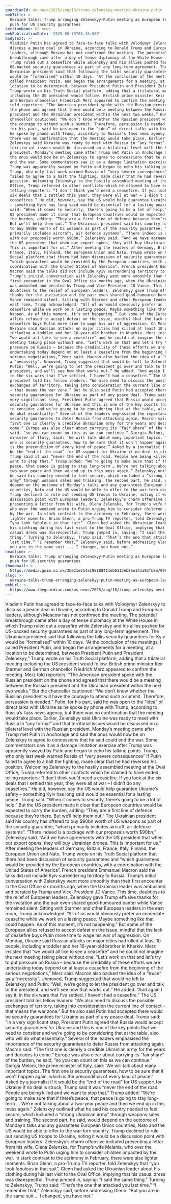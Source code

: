 ```yaml
---
guardianId: us-news/2025/aug/18/trump-zelenskyy-meeting-ukraine-putin
webTitle: >-
  Ukraine talks: Trump arranging Zelenskyy-Putin meeting as European leaders
  push for US security guarantees
sectionName: US news
webPublicationDate: '2025-08-19T01:16:50Z'
bodyText: >-
  Vladimir Putin has agreed to face-to-face talks with Volodymyr Zelenskyy to
  discuss a peace deal in Ukraine, according to Donald Trump and European
  leaders, although Moscow has not confirmed the meeting. The potential
  breakthrough came after a day of tense diplomacy at the White House in which
  Trump ruled out a ceasefire while Zelenskyy and his allies pushed for
  US-backed security guarantees as part of any long-term agreement. The
  Ukrainian president said that following the talks security guarantees for Kyiv
  would be “formalised” within 10 days. “At the conclusion of the meetings, I
  called President Putin, and began the arrangements for a meeting, at a
  location to be determined, between President Putin and President Zelenskyy,”
  Trump wrote on his Truth Social platform, adding that a trilateral meeting
  including the US president would follow. British prime minister Keir Starmer
  and German chancellor Friedrich Merz appeared to confirm the meeting. Merz
  told reporters: “The American president spoke with the Russian president on
  the phone and agreed that there would be a meeting between the Russian
  president and the Ukrainian president within the next two weeks.” But the
  chancellor cautioned: “We don’t know whether the Russian president will have
  the courage to attend such a summit. Therefore, persuasion is needed.” Putin,
  for his part, said he was open to the “idea” of direct talks with Ukraine as
  he spoke by phone with Trump, according to Russia’s Tass news agency, but
  there was no confirmation that the meeting would take place. Earlier,
  Zelenskyy said Ukraine was ready to meet with Russia in “any format” and that
  territorial issues would be discussed on a bilateral level with the Russian
  president. Monday’s meeting came after Trump met Putin in Anchorage and said
  the onus would now be on Zelenskyy to agree to concessions that he said could
  end the war. Some commentators saw it as a damage limitation exercise after
  Trump was apparently swayed by Putin and began to echo his talking points.
  Trump, who only last week warned Russia of “very severe consequences” if Putin
  failed to agree to a halt the fighting, made clear that he had reversed his
  position. Welcoming Zelenskyy to the hastily assembled meeting at the Oval
  Office, Trump referred to other conflicts which he claimed to have ended,
  telling reporters: “I don’t think you’d need a ceasefire. If you look at the
  six deals that I settled this year, they were all at war – I didn’t do any
  ceasefires.” He did, however, say the US would help guarantee Ukraine’s safety
  – something Kyiv has long said would be essential for a lasting peace. Trump
  said: “When it comes to security, there’s going to be a lot of help.” But the
  US president made it clear that European countries would be expected to carry
  the burden, adding: “They are a first line of defence because they’re there.
  But we’ll help them out.” The Ukrainian president said his country has offered
  to buy $90bn worth of US weapons as part of the security guarantee, “which
  primarily includes aircraft, air defence systems”. “There indeed is a package
  with our proposals worth $90bn,” Zelenskyy said. “And we have agreements with
  the US president that when our export opens, they will buy Ukrainian drones.
  This is important for us.” After meeting the leaders of Germany, Britain,
  France, Italy, Finland, the European Union and Nato, Trump wrote on his Truth
  Social platform that there had been discussion of security guarantees and
  “which guarantees would be provided by the European countries, with a
  coordination with the United States of America”. French president Emmanuel
  Macron said the talks did not include Kyiv surrendering territory to Russia.
  Trump’s initial conversation with Zelenskyy went more smoothly than their
  first encounter in the Oval Office six months ago, when the Ukrainian leader
  was ambushed and berated by Trump and Vice-President JD Vance. This time,
  doubtless to the relief of European leaders, Zelenskyy gave Trump effusive
  thanks for the invitation and the pair even shared good-humoured banter while
  Vance remained silent. Sitting with Starmer and other European leaders in the
  east room, Trump acknowledged: “All of us would obviously prefer an immediate
  ceasefire while we work on a lasting peace. Maybe something like that could
  happen. As of this moment, it’s not happening.” But some of the European
  allies refused to accept defeat on the issue, mindful that the lack of
  ceasefire buys Putin more time to wage his war of aggression. On Monday,
  Ukraine said Russian attacks on major cities had killed at least 10 people,
  including a toddler and her 16-year-old brother in Kharkiv. Merz insisted that
  “we would all like to see a ceasefire” and he could not imagine the next
  meeting taking place without one. “Let’s work on that and let’s try to put
  pressure on Russia – because the credibility of these efforts we are
  undertaking today depend on at least a ceasefire from the beginning of the
  serious negotiations,” Merz said. Macron also backed the idea of a “truce” as
  a “necessity”. Unmoved, Trump suggested that would be left to Zelenskyy and
  Putin: “Well, we’re going to let the president go over and talk to the
  president, and we’ll see how that works out.” He added: “And again I say it,
  in the six wars that I’ve settled, I haven’t had a ceasefire.” The US
  president told his fellow leaders: “We also need to discuss the possible
  exchanges of territory, taking into consideration the current line of contact
  – that means the war zone.” But he also said Putin had accepted there would be
  security guarantees for Ukraine as part of any peace deal. Trump said: “In a
  very significant step, President Putin agreed that Russia would accept
  security guarantees for Ukraine and this is one of the key points that we need
  to consider and we’re going to be considering that at the table, also who will
  do what essentially.” Several of the leaders emphasised the importance of the
  security guarantees to deter Russia from attacking again. Macron said: “The
  first one is clearly a credible Ukrainian army for the years and decades to
  come.” Europe was also clear about carrying its “fair share” of the burden, he
  said, “so you can count on this as we can continue.” Giorgia Meloni, the prime
  minister of Italy, said: ‘We will talk about many important topics. The first
  one is security guarantees, how to be sure that it won’t happen again, which
  is the precondition of every kind of peace.” Asked by a journalist if it would
  be the “end of the road” for US support for Ukraine if no deal is struck,
  Trump said it was “never the end of the road. People are being killed and we
  want to stop that.” Trump added: “We’re going to make sure that if there’s
  peace, that peace is going to stay long-term … We’re not talking about a
  two-year peace and then we end up in this mess again.” Zelenskyy outlined what
  he said his country needed to feel secure, which included a “strong Ukrainian
  army” through weapons sales and training. The second part, he said, would
  depend on the outcome of Monday’s talks and any guarantees European Union
  countries, Nato and the US would be able to offer to the war-torn country.
  Trump declined to rule out sending US troops to Ukraine, noting it would be a
  discussion point with European leaders. Zelenskyy’s charm offensive included
  presenting a letter from his wife, Olena Zelenska, for Trump’s wife Melania,
  who over the weekend wrote to Putin urging him to consider children impacted
  by the war. In stark contrast to the acrimony in February, there were also
  lighter moments. Brian Glenn, a pro-Trump TV reporter, told Zelenskyy that
  “you look fabulous in that suit”. Glenn had asked the Ukrainian leader about
  his clothing during his last visit to the Oval Office, implying that his
  casual dress was disrespectful. Trump jumped in, saying: “I said the same
  thing.” Turning to Zelenskyy, Trump said: “That’s the one that attacked you
  last time.” “I remember that,” Zelenskyy said, before addressing Glenn: “But
  you are in the same suit ... I changed, you have not.”
headline: >-
  Ukraine talks: Trump arranging Zelenskyy-Putin meeting as European leaders
  push for US security guarantees
thumbnail: >-
  https://media.guim.co.uk/3b021e254a198188411eb0113eb86e143a92fb8e/999_0_5001_4000/500.jpg
slug: >-
  ukraine-talks-trump-arranging-zelenskyy-putin-meeting-as-european-leaders-push-for-us-security-guarantees
webUrl: >-
  https://www.theguardian.com/us-news/2025/aug/18/trump-zelenskyy-meeting-ukraine-putin
---
```

Vladimir Putin has agreed to face-to-face talks with Volodymyr Zelenskyy to discuss a peace deal in Ukraine, according to Donald Trump and European leaders, although Moscow has not confirmed the meeting. The potential breakthrough came after a day of tense diplomacy at the White House in which Trump ruled out a ceasefire while Zelenskyy and his allies pushed for US-backed security guarantees as part of any long-term agreement. The Ukrainian president said that following the talks security guarantees for Kyiv would be “formalised” within 10 days. “At the conclusion of the meetings, I called President Putin, and began the arrangements for a meeting, at a location to be determined, between President Putin and President Zelenskyy,” Trump wrote on his Truth Social platform, adding that a trilateral meeting including the US president would follow. British prime minister Keir Starmer and German chancellor Friedrich Merz appeared to confirm the meeting. Merz told reporters: “The American president spoke with the Russian president on the phone and agreed that there would be a meeting between the Russian president and the Ukrainian president within the next two weeks.” But the chancellor cautioned: “We don’t know whether the Russian president will have the courage to attend such a summit. Therefore, persuasion is needed.” Putin, for his part, said he was open to the “idea” of direct talks with Ukraine as he spoke by phone with Trump, according to Russia’s Tass news agency, but there was no confirmation that the meeting would take place. Earlier, Zelenskyy said Ukraine was ready to meet with Russia in “any format” and that territorial issues would be discussed on a bilateral level with the Russian president. Monday’s meeting came after Trump met Putin in Anchorage and said the onus would now be on Zelenskyy to agree to concessions that he said could end the war. Some commentators saw it as a damage limitation exercise after Trump was apparently swayed by Putin and began to echo his talking points. Trump, who only last week warned Russia of “very severe consequences” if Putin failed to agree to a halt the fighting, made clear that he had reversed his position. Welcoming Zelenskyy to the hastily assembled meeting at the Oval Office, Trump referred to other conflicts which he claimed to have ended, telling reporters: “I don’t think you’d need a ceasefire. If you look at the six deals that I settled this year, they were all at war – I didn’t do any ceasefires.” He did, however, say the US would help guarantee Ukraine’s safety – something Kyiv has long said would be essential for a lasting peace. Trump said: “When it comes to security, there’s going to be a lot of help.” But the US president made it clear that European countries would be expected to carry the burden, adding: “They are a first line of defence because they’re there. But we’ll help them out.” The Ukrainian president said his country has offered to buy $90bn worth of US weapons as part of the security guarantee, “which primarily includes aircraft, air defence systems”. “There indeed is a package with our proposals worth $90bn,” Zelenskyy said. “And we have agreements with the US president that when our export opens, they will buy Ukrainian drones. This is important for us.” After meeting the leaders of Germany, Britain, France, Italy, Finland, the European Union and Nato, Trump wrote on his Truth Social platform that there had been discussion of security guarantees and “which guarantees would be provided by the European countries, with a coordination with the United States of America”. French president Emmanuel Macron said the talks did not include Kyiv surrendering territory to Russia. Trump’s initial conversation with Zelenskyy went more smoothly than their first encounter in the Oval Office six months ago, when the Ukrainian leader was ambushed and berated by Trump and Vice-President JD Vance. This time, doubtless to the relief of European leaders, Zelenskyy gave Trump effusive thanks for the invitation and the pair even shared good-humoured banter while Vance remained silent. Sitting with Starmer and other European leaders in the east room, Trump acknowledged: “All of us would obviously prefer an immediate ceasefire while we work on a lasting peace. Maybe something like that could happen. As of this moment, it’s not happening.” But some of the European allies refused to accept defeat on the issue, mindful that the lack of ceasefire buys Putin more time to wage his war of aggression. On Monday, Ukraine said Russian attacks on major cities had killed at least 10 people, including a toddler and her 16-year-old brother in Kharkiv. Merz insisted that “we would all like to see a ceasefire” and he could not imagine the next meeting taking place without one. “Let’s work on that and let’s try to put pressure on Russia – because the credibility of these efforts we are undertaking today depend on at least a ceasefire from the beginning of the serious negotiations,” Merz said. Macron also backed the idea of a “truce” as a “necessity”. Unmoved, Trump suggested that would be left to Zelenskyy and Putin: “Well, we’re going to let the president go over and talk to the president, and we’ll see how that works out.” He added: “And again I say it, in the six wars that I’ve settled, I haven’t had a ceasefire.” The US president told his fellow leaders: “We also need to discuss the possible exchanges of territory, taking into consideration the current line of contact – that means the war zone.” But he also said Putin had accepted there would be security guarantees for Ukraine as part of any peace deal. Trump said: “In a very significant step, President Putin agreed that Russia would accept security guarantees for Ukraine and this is one of the key points that we need to consider and we’re going to be considering that at the table, also who will do what essentially.” Several of the leaders emphasised the importance of the security guarantees to deter Russia from attacking again. Macron said: “The first one is clearly a credible Ukrainian army for the years and decades to come.” Europe was also clear about carrying its “fair share” of the burden, he said, “so you can count on this as we can continue.” Giorgia Meloni, the prime minister of Italy, said: ‘We will talk about many important topics. The first one is security guarantees, how to be sure that it won’t happen again, which is the precondition of every kind of peace.” Asked by a journalist if it would be the “end of the road” for US support for Ukraine if no deal is struck, Trump said it was “never the end of the road. People are being killed and we want to stop that.” Trump added: “We’re going to make sure that if there’s peace, that peace is going to stay long-term … We’re not talking about a two-year peace and then we end up in this mess again.” Zelenskyy outlined what he said his country needed to feel secure, which included a “strong Ukrainian army” through weapons sales and training. The second part, he said, would depend on the outcome of Monday’s talks and any guarantees European Union countries, Nato and the US would be able to offer to the war-torn country. Trump declined to rule out sending US troops to Ukraine, noting it would be a discussion point with European leaders. Zelenskyy’s charm offensive included presenting a letter from his wife, Olena Zelenska, for Trump’s wife Melania, who over the weekend wrote to Putin urging him to consider children impacted by the war. In stark contrast to the acrimony in February, there were also lighter moments. Brian Glenn, a pro-Trump TV reporter, told Zelenskyy that “you look fabulous in that suit”. Glenn had asked the Ukrainian leader about his clothing during his last visit to the Oval Office, implying that his casual dress was disrespectful. Trump jumped in, saying: “I said the same thing.” Turning to Zelenskyy, Trump said: “That’s the one that attacked you last time.” “I remember that,” Zelenskyy said, before addressing Glenn: “But you are in the same suit ... I changed, you have not.”
